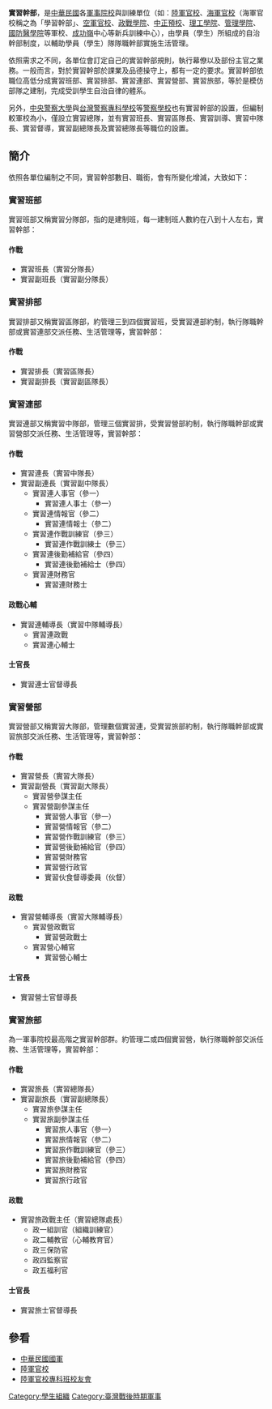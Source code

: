 '''實習幹部'''，是[[中華民國|中華民國]]各[[軍事院校|軍事院校]]與訓練單位（如：[[陸軍官校|陸軍官校]]、[[海軍官校|海軍官校]]（海軍官校稱之為「學習幹部」、[[空軍官校|空軍官校]]、[[政戰學院|政戰學院]]、[[中正預校|中正預校]]、[[理工學院|理工學院]]、[[管理學院|管理學院]]、[[國防醫學院|國防醫學院]]等軍校、[[成功嶺|成功嶺]]中心等新兵訓練中心），由學員（學生）所組成的自治幹部制度，以輔助學員（學生）隊隊職幹部實施生活管理。

依照需求之不同，各單位會訂定自己的實習幹部規則，執行幕僚以及部份主官之業務。一般而言，對於實習幹部於課業及品德操守上，都有一定的要求。實習幹部依職位高低分成實習班部、實習排部、實習連部、實習營部、實習旅部，等於是模仿部隊之建制，完成受訓學生自治自律的體系。

另外，[[中央警察大學|中央警察大學]]與[[台灣警察專科學校|台灣警察專科學校]]等[[警察學校|警察學校]]也有實習幹部的設置，但編制較軍校為小，僅設立實習總隊，並有實習班長、實習區隊長、實習訓導、實習中隊長、實習督導，實習副總隊長及實習總隊長等職位的設置。

==簡介==
依照各單位編制之不同，實習幹部數目、職銜，會有所變化增減，大致如下：

===實習班部===
實習班部又稱實習分隊部，指的是建制班，每一建制班人數約在八到十人左右，實習幹部：

====作戰====
*實習班長（實習分隊長）
*實習副班長（實習副分隊長）

===實習排部===
實習排部又稱實習區隊部，約管理三到四個實習班，受實習連部約制，執行隊職幹部或實習連部交派任務、生活管理等，實習幹部：

====作戰====
*實習排長（實習區隊長）
*實習副排長（實習副區隊長）

===實習連部===
實習連部又稱實習中隊部，管理三個實習排，受實習營部約制，執行隊職幹部或實習營部交派任務、生活管理等，實習幹部：

====作戰====
*實習連長（實習中隊長）
*實習副連長（實習副中隊長）
**實習連人事官（參一）
***實習連人事士（參一）
**實習連情報官（參二）
***實習連情報士（參二）
**實習連作戰訓練官（參三）
***實習連作戰訓練士（參三）
**實習連後勤補給官（參四）
***實習連後勤補給士（參四）
**實習連財務官
***實習連財務士

====政戰心輔====
*實習連輔導長（實習中隊輔導長）
**實習連政戰
**實習連心輔士

====士官長====
*實習連士官督導長

===實習營部===
實習營部又稱實習大隊部，管理數個實習連，受實習旅部約制，執行隊職幹部或實習旅部交派任務、生活管理等，實習幹部：

====作戰====
*實習營長（實習大隊長）
*實習副營長（實習副大隊長）
**實習營參謀主任
**實習營副參謀主任
***實習營人事官（參一）
***實習營情報官（參二）
***實習營作戰訓練官（參三）
***實習營後勤補給官（參四）
***實習營財務官
***實習營行政官
***實習伙食督導委員（伙督）

====政戰====
*實習營輔導長（實習大隊輔導長）
**實習營政戰官
***實習營政戰士
**實習營心輔官
***實習營心輔士

====士官長====
*實習營士官督導長

===實習旅部===
為一軍事院校最高階之實習幹部群。約管理二或四個實習營，執行隊職幹部交派任務、生活管理等，實習幹部：

====作戰====
*實習旅長（實習總隊長）
*實習副旅長（實習副總隊長）
**實習旅參謀主任
**實習旅副參謀主任
***實習旅人事官（參一）
***實習旅情報官（參二）
***實習旅作戰訓練官（參三）
***實習旅後勤補給官（參四）
***實習旅財務官
***實習旅行政官

====政戰====
*實習旅政戰主任（實習總隊處長）
**政一組訓官（組織訓練官）
**政二輔教官（心輔教育官）
**政三保防官
**政四監察官 
**政五福利官

====士官長====
*實習旅士官督導長

==參看==
*[[中華民國國軍|中華民國國軍]]
*[[陸軍官校|陸軍官校]]
*[[陸軍官校專科班校友會|陸軍官校專科班校友會]]
{{學生組織}}
[[Category:學生組織|Category:學生組織]]
[[Category:臺灣戰後時期軍事|Category:臺灣戰後時期軍事]]